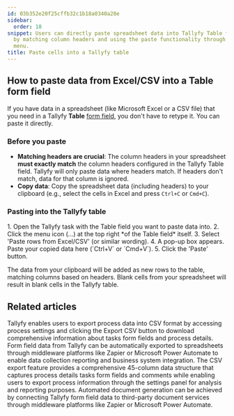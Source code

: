 ```yaml
---
id: 03b352e20f25cffb32c1b18a0340a28e
sidebar:
  order: 10
snippet: Users can directly paste spreadsheet data into Tallyfy Table form fields
  by matching column headers and using the paste functionality through the table field
  menu.
title: Paste cells into a Tallyfy table
---
```



## How to paste data from Excel/CSV into a Table form field

If you have data in a spreadsheet (like Microsoft Excel or a CSV file) that you need in a Tallyfy **Table** [form field](/products/pro/tracking-and-tasks/tasks/what-are-form-fields-in-tallyfy/), you don't have to retype it. You can paste it directly.

### Before you paste

*   **Matching headers are crucial**: The column headers in your spreadsheet **must exactly match** the column headers configured in the Tallyfy Table field. Tallyfy will only paste data where headers match. If headers don't match, data for that column is ignored.
*   **Copy data**: Copy the spreadsheet data (including headers) to your clipboard (e.g., select the cells in Excel and press `Ctrl+C` or `Cmd+C`).

### Pasting into the Tallyfy table

<Steps>
1. Open the Tallyfy task with the Table field you want to paste data into.
2. Click the menu icon (...) at the top right *of the Table field* itself.
3. Select 'Paste rows from Excel/CSV' (or similar wording).
4. A pop-up box appears. Paste your copied data here (`Ctrl+V` or `Cmd+V`).
5. Click the 'Paste' button.
</Steps>

The data from your clipboard will be added as new rows to the table, matching columns based on headers. Blank cells from your spreadsheet will result in blank cells in the Tallyfy table.


## Related articles
<CardGrid>
<LinkTitleCard header="<b>Processes > Export process to CSV</b>" href="/products/pro/tracking-and-tasks/processes/how-can-i-export-tallyfy-processes-to-csv/" > Tallyfy enables users to export process data into CSV format by accessing process settings and clicking the Export CSV button to download comprehensive information about tasks form fields and process details. </LinkTitleCard>
<LinkTitleCard header="<b>Middleware > Stream data to a spreadsheet</b>" href="/products/pro/integrations/middleware/how-can-i-export-form-fields-from-tallyfy-to-spreadsheet/" > Form field data from Tallyfy can be automatically exported to spreadsheets through middleware platforms like Zapier or Microsoft Power Automate to enable data collection reporting and business system integration. </LinkTitleCard>
<LinkTitleCard header="<b>Analytics > CSV file structure</b>" href="/products/pro/integrations/analytics/how-is-the-csv-file-structured-in-tallyfy/" > The CSV export feature provides a comprehensive 45-column data structure that captures process details tasks form fields and comments while enabling users to export process information through the settings panel for analysis and reporting purposes. </LinkTitleCard>
<LinkTitleCard header="<b>Documents > Send data to document creation systems</b>" href="/products/pro/documenting/documents/how-to-generate-documents-from-form-fields/" > Automated document generation can be achieved by connecting Tallyfy form field data to third-party document services through middleware platforms like Zapier or Microsoft Power Automate. </LinkTitleCard>
</CardGrid>